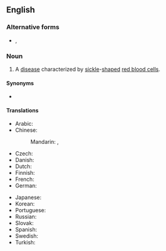 ==English==
{{wikipedia}}

===Alternative forms===
* {{l|en|sickle cell anaemia}}, {{l|en|sickle-cell anaemia}} {{qualifier|British}}

===Noun===
{{en-noun|-}}

# {{lb|en|North America}} A [[disease]] characterized by [[sickle]]-[[shape]]d [[red blood cell]]s.

====Synonyms====
* {{l|en|sickle-cell disease}}

====Translations====
{{trans-top|disease characterized by sickle-shaped red blood cells}}
* Arabic: {{t-needed|ar}}
* Chinese:
*: Mandarin: {{t|cmn|鐮刀型紅血球疾病|sc=Hani}}, {{t|cmn|镰刀型红血球疾病|tr=liándāoxíng hóngxuèqiú jíbìng|sc=Hani}}
* Czech: {{t|cs|srpkovitá anémie|f}}
* Danish: {{t-needed|da}}
* Dutch: {{t|nl|sikkelcelanemie|f}}
* Finnish: {{t+|fi|sirppisoluanemia}}
* French: {{t+|fr|drépanocytose|f}}
* German: {{t+|de|Sichelzellenanämie|f}}
{{trans-mid}}
* Japanese: {{t|ja|鎌状赤血球症|tr=かまじょうせっけっきゅうしょう, kamajō sekkekkyūshō|sc=Jpan}}
* Korean: {{t-needed|ko}}
* Portuguese: {{t|pt|anemia falciforme|f}}
* Russian: {{t|ru|серповиднокле́точная анеми́я|f}}
* Slovak: {{t|sk|kosáčikovitá anémia}}
* Spanish: {{t|es|anemia falciforme|f}}
* Swedish: {{t|sv|sickelcellanemi|c}}
* Turkish: {{t|tr|orak hücre anemisi}}
{{trans-bottom}}
